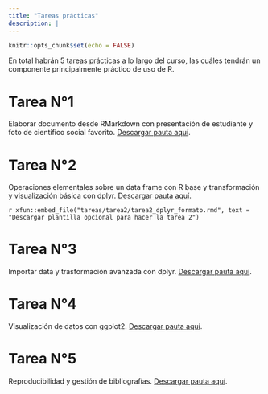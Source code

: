 ```yaml
---
title: "Tareas prácticas"
description: |
---
```


```r
knitr::opts_chunk$set(echo = FALSE)
```

En total habrán 5 tareas prácticas a lo largo del curso, las cuáles tendrán un componente principalmente práctico de uso de R.

# Tarea N°1

Elaborar documento desde RMarkdown con presentación de estudiante y foto de científico social favorito. [Descargar pauta aquí](tareas/tarea1/tarea1.pdf). 

# Tarea N°2

Operaciones elementales sobre un data frame con R base y transformación y visualización básica con dplyr. [Descargar pauta aquí](tareas/tarea2/tarea2_dplyr.pdf). 

`r xfun::embed_file("tareas/tarea2/tarea2_dplyr_formato.rmd", text = "Descargar plantilla opcional para hacer la tarea 2")`

# Tarea N°3

Importar data y trasformación avanzada con dplyr. [Descargar pauta aquí](tareas/tarea3/tarea3_group_by.pdf). 

# Tarea N°4

Visualización de datos con ggplot2. [Descargar pauta aquí](https://opso791ucsh2021.netlify.app/clases/clase9/tarea_visualizacion.pdf). 

# Tarea N°5

Reproducibilidad y gestión de bibliografías. [Descargar pauta aquí](https://opso791ucsh2021.netlify.app/clases/clase10/tarea_reproducibilidad.pdf).

